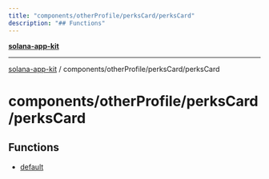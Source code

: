 ```yaml
---
title: "components/otherProfile/perksCard/perksCard"
description: "## Functions"
---
```


[**solana-app-kit**](../../../../README.mdx)

***

[solana-app-kit](../../../../README.mdx) / components/otherProfile/perksCard/perksCard

# components/otherProfile/perksCard/perksCard

## Functions

- [default](functions/default.mdx)

